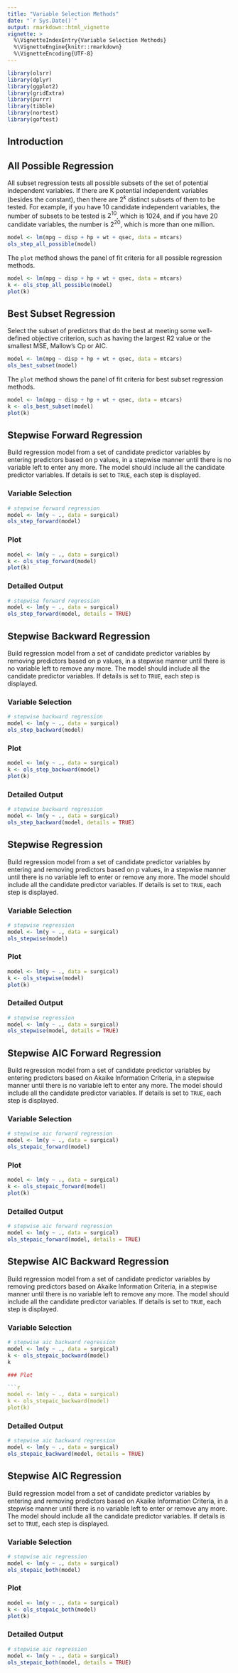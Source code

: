 ```yaml
---
title: "Variable Selection Methods"
date: "`r Sys.Date()`"
output: rmarkdown::html_vignette
vignette: >
  %\VignetteIndexEntry{Variable Selection Methods}
  %\VignetteEngine{knitr::rmarkdown}
  %\VignetteEncoding{UTF-8}
---
```


```r
library(olsrr)
library(dplyr)
library(ggplot2)
library(gridExtra)
library(purrr)
library(tibble)
library(nortest)
library(goftest)
```

<style type="text/css">
#best-subset-regression pre { /* Code block */
  font-size: 10px
}
</style>

## Introduction

## All Possible Regression

All subset regression tests all possible subsets of the set of potential independent variables. If there are K potential independent variables (besides the constant), then there are $2^{k}$ distinct subsets of them to be tested. For example, if you have 10 candidate independent variables, the number of subsets to be tested is $2^{10}$, which is 1024, and if you have 20 candidate variables, the number is $2^{20}$, which is more than one million.

```r
model <- lm(mpg ~ disp + hp + wt + qsec, data = mtcars)
ols_step_all_possible(model)
```

The `plot` method shows the panel of fit criteria for all possible regression methods. 

```r
model <- lm(mpg ~ disp + hp + wt + qsec, data = mtcars)
k <- ols_step_all_possible(model)
plot(k)
```

## Best Subset Regression

Select the subset of predictors that do the best at meeting some well-defined objective criterion, 
such as having the largest R2 value or the smallest MSE, Mallow's Cp or AIC.

```r
model <- lm(mpg ~ disp + hp + wt + qsec, data = mtcars)
ols_best_subset(model)
```

The `plot` method shows the panel of fit criteria for best subset regression methods. 

```r
model <- lm(mpg ~ disp + hp + wt + qsec, data = mtcars)
k <- ols_best_subset(model)
plot(k)
```

## Stepwise Forward Regression

Build regression model from a set of candidate predictor variables by entering predictors based on 
p values, in a stepwise manner until there is no variable left to enter any more. The model should include all the candidate predictor variables. If details is set to `TRUE`, each step is displayed.

### Variable Selection

```r
# stepwise forward regression
model <- lm(y ~ ., data = surgical)
ols_step_forward(model)
```

### Plot

```r
model <- lm(y ~ ., data = surgical)
k <- ols_step_forward(model)
plot(k)
```

### Detailed Output

```r
# stepwise forward regression
model <- lm(y ~ ., data = surgical)
ols_step_forward(model, details = TRUE)
```

## Stepwise Backward Regression

Build regression model from a set of candidate predictor variables by removing predictors based on 
p values, in a stepwise manner until there is no variable left to remove any more. The model should include all the candidate predictor variables. If details is set to `TRUE`, each step is displayed.

### Variable Selection

```r
# stepwise backward regression
model <- lm(y ~ ., data = surgical)
ols_step_backward(model)
```

### Plot

```r
model <- lm(y ~ ., data = surgical)
k <- ols_step_backward(model)
plot(k)
```

### Detailed Output

```r
# stepwise backward regression
model <- lm(y ~ ., data = surgical)
ols_step_backward(model, details = TRUE)
```

## Stepwise Regression

Build regression model from a set of candidate predictor variables by entering and removing predictors based on 
p values, in a stepwise manner until there is no variable left to enter or remove any more. The model should include all the candidate predictor variables. If details is set to `TRUE`, each step is displayed.

### Variable Selection

```r
# stepwise regression
model <- lm(y ~ ., data = surgical)
ols_stepwise(model)
```

### Plot

```r
model <- lm(y ~ ., data = surgical)
k <- ols_stepwise(model)
plot(k)
```

### Detailed Output

```r
# stepwise regression
model <- lm(y ~ ., data = surgical)
ols_stepwise(model, details = TRUE)
```

## Stepwise AIC Forward Regression

Build regression model from a set of candidate predictor variables by entering predictors based on 
Akaike Information Criteria, in a stepwise manner until there is no variable left to enter any more.
The model should include all the candidate predictor variables. If details is set to `TRUE`, each step is displayed.

### Variable Selection

```r
# stepwise aic forward regression
model <- lm(y ~ ., data = surgical)
ols_stepaic_forward(model)
```

### Plot

```r
model <- lm(y ~ ., data = surgical)
k <- ols_stepaic_forward(model)
plot(k)
```

### Detailed Output

```r
# stepwise aic forward regression
model <- lm(y ~ ., data = surgical)
ols_stepaic_forward(model, details = TRUE)
```

## Stepwise AIC Backward Regression

Build regression model from a set of candidate predictor variables by removing predictors based on 
Akaike Information Criteria, in a stepwise manner until there is no variable left to remove any more.
The model should include all the candidate predictor variables. If details is set to `TRUE`, each step is displayed.

### Variable Selection

```r
# stepwise aic backward regression
model <- lm(y ~ ., data = surgical)
k <- ols_stepaic_backward(model)
k

### Plot

```r
model <- lm(y ~ ., data = surgical)
k <- ols_stepaic_backward(model)
plot(k)
```

### Detailed Output

```r
# stepwise aic backward regression
model <- lm(y ~ ., data = surgical)
ols_stepaic_backward(model, details = TRUE)
```

## Stepwise AIC Regression

Build regression model from a set of candidate predictor variables by entering and removing predictors based on 
Akaike Information Criteria, in a stepwise manner until there is no variable left to enter or remove any more.
The model should include all the candidate predictor variables. If details is set to `TRUE`, each step is displayed.

### Variable Selection

```r
# stepwise aic regression
model <- lm(y ~ ., data = surgical)
ols_stepaic_both(model)
```

### Plot

```r
model <- lm(y ~ ., data = surgical)
k <- ols_stepaic_both(model)
plot(k)
```

### Detailed Output

```r
# stepwise aic regression
model <- lm(y ~ ., data = surgical)
ols_stepaic_both(model, details = TRUE)
```
